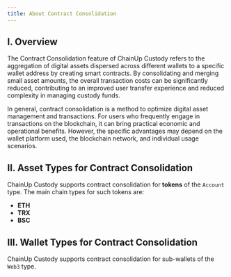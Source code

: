 ```yaml
---
title: About Contract Consolidation
---
```


## I. Overview
The Contract Consolidation feature of ChainUp Custody refers to the aggregation of digital assets dispersed across different wallets to a specific wallet address by creating smart contracts. By consolidating and merging small asset amounts, the overall transaction costs can be significantly reduced, contributing to an improved user transfer experience and reduced complexity in managing custody funds.

In general, contract consolidation is a method to optimize digital asset management and transactions. For users who frequently engage in transactions on the blockchain, it can bring practical economic and operational benefits. However, the specific advantages may depend on the wallet platform used, the blockchain network, and individual usage scenarios.

## II. Asset Types for Contract Consolidation
ChainUp Custody supports contract consolidation for **tokens** of the `Account` type. The main chain types for such tokens are:

- **ETH**
- **TRX**
- **BSC**

## III. Wallet Types for Contract Consolidation
ChainUp Custody supports contract consolidation for sub-wallets of the `Web3` type.
